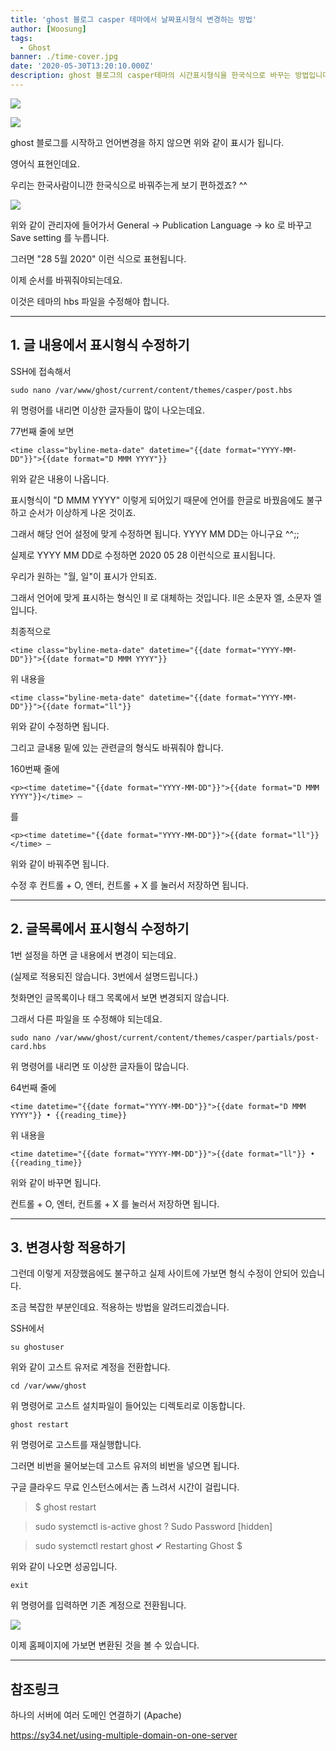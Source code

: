 ```yaml
---
title: 'ghost 블로그 casper 테마에서 날짜표시형식 변경하는 방법'
author: [Woosung]
tags: 
  - Ghost
banner: ./time-cover.jpg
date: '2020-05-30T13:20:10.000Z'
description: ghost 블로그의 casper테마의 시간표시형식을 한국식으로 바꾸는 방법입니다. hbs를 수정하고 ghost를 재실행하면 변경이 가능합니다.
---
```

![](./time-cover.jpg)

![](./01-before.png)

ghost 블로그를 시작하고 언어변경을 하지 않으면 위와 같이 표시가 됩니다.

영어식 표현인데요. 

우리는 한국사람이니깐 한국식으로 바꿔주는게 보기 편하겠죠? ^^

![](./03-language.png)

위와 같이 관리자에 들어가서 General -> Publication Language -> ko 로 바꾸고 Save setting 를 누릅니다.

그러면 "28 5월 2020" 이런 식으로 표현됩니다.

이제 순서를 바꿔줘야되는데요.

이것은 테마의 hbs 파일을 수정해야 합니다.

---

## 1. 글 내용에서 표시형식 수정하기

SSH에 접속해서

    sudo nano /var/www/ghost/current/content/themes/casper/post.hbs
    

위 명령어를 내리면 이상한 글자들이 많이 나오는데요.

77번째 줄에 보면

    <time class="byline-meta-date" datetime="{{date format="YYYY-MM-DD"}}">{{date format="D MMM YYYY"}}
    

위와 같은 내용이 나옵니다.

표시형식이 "D MMM YYYY" 이렇게 되어있기 때문에 언어를 한글로 바꿨음에도 불구하고 순서가 이상하게 나온 것이죠.

그래서 해당 언어 설정에 맞게 수정하면 됩니다. YYYY MM DD는 아니구요 ^^;;

실제로 YYYY MM DD로 수정하면 2020 05 28 이런식으로 표시됩니다.

우리가 원하는 "월, 일"이 표시가 안되죠.

그래서 언어에 맞게 표시하는 형식인 ll 로 대체하는 것입니다. ll은 소문자 엘, 소문자 엘 입니다.

최종적으로

    <time class="byline-meta-date" datetime="{{date format="YYYY-MM-DD"}}">{{date format="D MMM YYYY"}}
    

위 내용을

    <time class="byline-meta-date" datetime="{{date format="YYYY-MM-DD"}}">{{date format="ll"}}
    

위와 같이 수정하면 됩니다.

그리고 글내용 밑에 있는 관련글의 형식도 바꿔줘야 합니다.

160번째 줄에

    <p><time datetime="{{date format="YYYY-MM-DD"}}">{{date format="D MMM YYYY"}}</time> –
    

를

    <p><time datetime="{{date format="YYYY-MM-DD"}}">{{date format="ll"}}</time> –
    

위와 같이 바꿔주면 됩니다.

수정 후 컨트롤 + O, 엔터, 컨트롤 + X 를 눌러서 저장하면 됩니다.

---


## 2. 글목록에서 표시형식 수정하기

1번 설정을 하면 글 내용에서 변경이 되는데요.  

(실제로 적용되진 않습니다. 3번에서 설명드립니다.)

첫화면인 글목록이나 태그 목록에서 보면 변경되지 않습니다.

그래서 다른 파일을 또 수정해야 되는데요.

    sudo nano /var/www/ghost/current/content/themes/casper/partials/post-card.hbs
    

위 명령어를 내리면 또 이상한 글자들이 많습니다.

64번째 줄에

    <time datetime="{{date format="YYYY-MM-DD"}}">{{date format="D MMM YYYY"}} • {{reading_time}}
    

위 내용을

    <time datetime="{{date format="YYYY-MM-DD"}}">{{date format="ll"}} • {{reading_time}}
    

위와 같이 바꾸면 됩니다.

컨트롤 + O, 엔터, 컨트롤 + X 를 눌러서 저장하면 됩니다.

---


## 3. 변경사항 적용하기

그런데 이렇게 저장했음에도 불구하고 실제 사이트에 가보면 형식 수정이 안되어 있습니다.

조금 복잡한 부분인데요. 적용하는 방법을 알려드리겠습니다.

SSH에서

    su ghostuser
    

위와 같이 고스트 유저로 계정을 전환합니다.

    cd /var/www/ghost
    

위 명령어로 고스트 설치파일이 들어있는 디렉토리로 이동합니다.

    ghost restart
    

위 명령어로 고스트를 재실행합니다.

그러면 비번을 물어보는데 고스트 유저의 비번을 넣으면 됩니다.

구글 클라우드 무료 인스턴스에서는 좀 느려서 시간이 걸립니다.

> $ ghost restart

> sudo systemctl is-active ghost
> ? Sudo Password [hidden]

> sudo systemctl restart ghost
> ✔ Restarting Ghost
> $

위와 같이 나오면 성공입니다.

    exit
    

위 명령어를 입력하면 기존 계정으로 전환됩니다.

![](./02-after.png)

이제 홈페이지에 가보면 변환된 것을 볼 수 있습니다.

---

## 참조링크


하나의 서버에 여러 도메인 연결하기 (Apache)

<a href="https://sy34.net/using-multiple-domain-on-one-server" target="_blank" rel="noopener noreferrer">https://sy34.net/using-multiple-domain-on-one-server</a>
